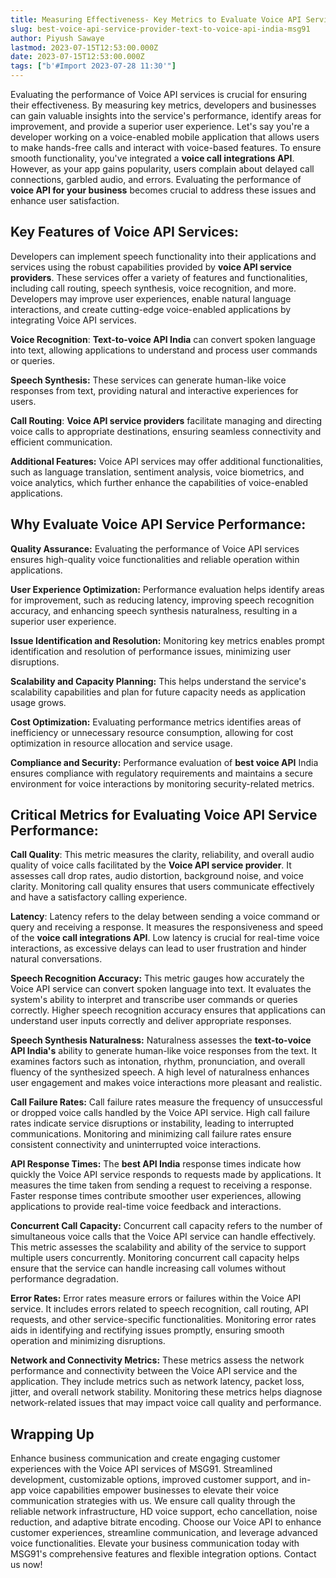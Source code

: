 ```yaml
---
title: Measuring Effectiveness- Key Metrics to Evaluate Voice API Service Performance
slug: best-voice-api-service-provider-text-to-voice-api-india-msg91
author: Piyush Sawaye
lastmod: 2023-07-15T12:53:00.000Z
date: 2023-07-15T12:53:00.000Z
tags: ["b'#Import 2023-07-28 11:30'"]
---
```


Evaluating the performance of Voice API services is crucial for ensuring their effectiveness. By measuring key metrics, developers and businesses can gain valuable insights into the service's performance, identify areas for improvement, and provide a superior user experience. Let's say you're a developer working on a voice-enabled mobile application that allows users to make hands-free calls and interact with voice-based features. To ensure smooth functionality, you've integrated a **voice call integrations API**. However, as your app gains popularity, users complain about delayed call connections, garbled audio, and errors. Evaluating the performance of **voice API for your business** becomes crucial to address these issues and enhance user satisfaction.

**Key Features of Voice API Services:**
---------------------------------------

Developers can implement speech functionality into their applications and services using the robust capabilities provided by **voice API service providers**. These services offer a variety of features and functionalities, including call routing, speech synthesis, voice recognition, and more. Developers may improve user experiences, enable natural language interactions, and create cutting-edge voice-enabled applications by integrating Voice API services.

**Voice Recognition**: **Text-to-voice API India** can convert spoken language into text, allowing applications to understand and process user commands or queries.

**Speech Synthesis:** These services can generate human-like voice responses from text, providing natural and interactive experiences for users.

**Call Routing**: **Voice API service providers** facilitate managing and directing voice calls to appropriate destinations, ensuring seamless connectivity and efficient communication.

**Additional Features:** Voice API services may offer additional functionalities, such as language translation, sentiment analysis, voice biometrics, and voice analytics, which further enhance the capabilities of voice-enabled applications.

**Why Evaluate Voice API Service Performance:**
-----------------------------------------------

**Quality Assurance:** Evaluating the performance of Voice API services ensures high-quality voice functionalities and reliable operation within applications.

**User Experience Optimization:** Performance evaluation helps identify areas for improvement, such as reducing latency, improving speech recognition accuracy, and enhancing speech synthesis naturalness, resulting in a superior user experience.

**Issue Identification and Resolution:** Monitoring key metrics enables prompt identification and resolution of performance issues, minimizing user disruptions.

**Scalability and Capacity Planning:** This helps understand the service's scalability capabilities and plan for future capacity needs as application usage grows.

**Cost Optimization:** Evaluating performance metrics identifies areas of inefficiency or unnecessary resource consumption, allowing for cost optimization in resource allocation and service usage.

**Compliance and Security:** Performance evaluation of **best voice API** India ensures compliance with regulatory requirements and maintains a secure environment for voice interactions by monitoring security-related metrics.

**Critical Metrics for Evaluating Voice API Service Performance:**
------------------------------------------------------------------

**Call Quality**: This metric measures the clarity, reliability, and overall audio quality of voice calls facilitated by the **Voice API service provider**. It assesses call drop rates, audio distortion, background noise, and voice clarity. Monitoring call quality ensures that users communicate effectively and have a satisfactory calling experience.

**Latency**: Latency refers to the delay between sending a voice command or query and receiving a response. It measures the responsiveness and speed of the **voice call integrations API**. Low latency is crucial for real-time voice interactions, as excessive delays can lead to user frustration and hinder natural conversations.

**Speech Recognition Accuracy:** This metric gauges how accurately the Voice API service can convert spoken language into text. It evaluates the system's ability to interpret and transcribe user commands or queries correctly. Higher speech recognition accuracy ensures that applications can understand user inputs correctly and deliver appropriate responses.

**Speech Synthesis Naturalness:** Naturalness assesses the **text-to-voice API India's** ability to generate human-like voice responses from the text. It examines factors such as intonation, rhythm, pronunciation, and overall fluency of the synthesized speech. A high level of naturalness enhances user engagement and makes voice interactions more pleasant and realistic.

**Call Failure Rates:** Call failure rates measure the frequency of unsuccessful or dropped voice calls handled by the Voice API service. High call failure rates indicate service disruptions or instability, leading to interrupted communications. Monitoring and minimizing call failure rates ensure consistent connectivity and uninterrupted voice interactions.

**API Response Times:** The **best API India** response times indicate how quickly the Voice API service responds to requests made by applications. It measures the time taken from sending a request to receiving a response. Faster response times contribute smoother user experiences, allowing applications to provide real-time voice feedback and interactions.

**Concurrent Call Capacity:** Concurrent call capacity refers to the number of simultaneous voice calls that the Voice API service can handle effectively. This metric assesses the scalability and ability of the service to support multiple users concurrently. Monitoring concurrent call capacity helps ensure that the service can handle increasing call volumes without performance degradation.

**Error Rates:** Error rates measure errors or failures within the Voice API service. It includes errors related to speech recognition, call routing, API requests, and other service-specific functionalities. Monitoring error rates aids in identifying and rectifying issues promptly, ensuring smooth operation and minimizing disruptions.

**Network and Connectivity Metrics:** These metrics assess the network performance and connectivity between the Voice API service and the application. They include metrics such as network latency, packet loss, jitter, and overall network stability. Monitoring these metrics helps diagnose network-related issues that may impact voice call quality and performance.

**Wrapping Up**
---------------

Enhance business communication and create engaging customer experiences with the Voice API services of MSG91. Streamlined development, customizable options, improved customer support, and in-app voice capabilities empower businesses to elevate their voice communication strategies with us. We ensure call quality through the reliable network infrastructure, HD voice support, echo cancellation, noise reduction, and adaptive bitrate encoding. Choose our Voice API to enhance customer experiences, streamline communication, and leverage advanced voice functionalities. Elevate your business communication today with MSG91's comprehensive features and flexible integration options. Contact us now!

